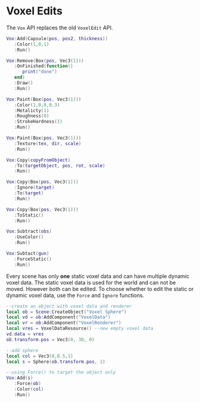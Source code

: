 # Voxel Edits

The `Vox` API replaces the old `VoxelEdit` API.

```lua title="Add a line"
Vox:Add(Capsule(pos, pos2, thickness))
   :Color(1,0,1)
   :Run()
```

```lua title="Remove with callback"
Vox:Remove(Box(pos, Vec3(1)))
   :OnFinished(function()
      print("done")
   end)
   :Draw()
   :Run()
```

```lua title="Paint with alpha"
Vox:Paint(Box(pos, Vec3(1)))
   :Color(1,0,0,0.3)
   :Metalicty(1)
   :Roughness(0)
   :StrokeHardness(1)
   :Run()
```

```lua title="Paint texture"
Vox:Paint(Box(pos, Vec3(1)))
   :Texture(tex, dir, scale)
   :Run()
```

```lua title="Copy from ob to pos in ob"
Vox:Copy(copyFromObject)
   :To(targetObject, pos, rot, scale)
   :Run()
```

```lua title="All at area to ob"
Vox:Copy(Box(pos, Vec3(1)))
   :Ignore(target)
   :To(target)
   :Run()
```

```lua title="To static"
Vox:Copy(Box(pos, Vec3(1)))
   :ToStatic()
   :Run()
```

```lua title="Subtract"
Vox:Subtract(obs)
   :UseColor()
   :Run()
```

```lua title="Subtact from static only"
Vox:Subtact(gun)
   :ForceStatic()
   :Run()
```

Every scene has only **one** static voxel data and can have multiple dynamic voxel data. The static voxel data is used for the world and can not be moved.
However both can be edited. To choose whether to edit the static or dynamic voxel data, use the `Force` and `Ignore` functions.
 
```lua title="Creating dynamic voxel data attached to an object"
--create an object with voxel data and renderer
local ob = Scene:CreateObject("Voxel Sphere")
local vd = ob:AddComponent("VoxelData")
local vr = ob:AddComponent("VoxelRenderer")
local vres = VoxelDataResource() --new empty voxel data
vd.data = vres
ob.transform.pos = Vec3(0, 30, 0)

--add sphere
local col = Vec3(0,0.5,1)
local s = Sphere(ob.transform.pos, 1)

--using Force() to target the object only
Vox:Add(s)
   :Force(ob)
   :Color(col)
   :Run()
```
